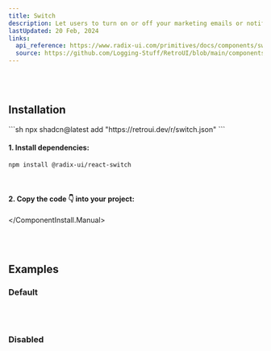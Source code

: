 ```yaml
---
title: Switch
description: Let users to turn on or off your marketing emails or notifications.
lastUpdated: 20 Feb, 2024
links:
  api_reference: https://www.radix-ui.com/primitives/docs/components/switch#api-reference
  source: https://github.com/Logging-Stuff/RetroUI/blob/main/components/ui/switch.tsx
---
```


<ComponentShowcase name="switch-style-default" />
<br />
<br />

## Installation

<ComponentInstall>
  <ComponentInstall.Cli>
    ```sh
npx shadcn@latest add "https://retroui.dev/r/switch.json"
    ```
  </ComponentInstall.Cli>
  <ComponentInstall.Manual>
  
#### 1. Install dependencies:

```sh
npm install @radix-ui/react-switch
```

<br />

#### 2. Copy the code 👇 into your project:

<ComponentSource name="switch" />

  </ComponentInstall.Manual>
</ComponentInstall>

<br />
<br />

## Examples

### Default

<ComponentShowcase name="switch-style-default" />
<br />
<br />

### Disabled

<ComponentShowcase name="switch-style-disabled" />
<br />
<br />
